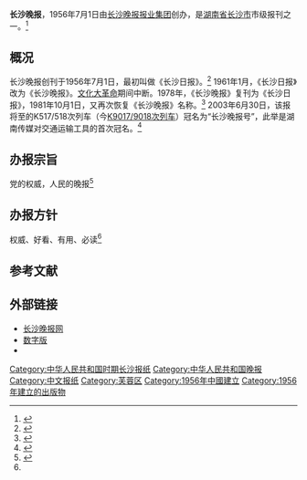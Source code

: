 {{Infobox Newspaper
| name                               = 长沙晚报
| image                              = [[file:ChangshaWanbao.JPG|250px]]
| caption                            = 《长沙晚报》2018年6月30日版封面
| type <!-- 类型 -->                 = 日报
| format <!-- 版式 -->               = 大报
| owners  <!-- 拥有者 -->            = [[长沙晚报报业集团|长沙晚报报业集团]]
| publisher <!-- 出版商 -->          = [[长沙晚报报业集团|长沙晚报报业集团]]
| editor <!-- 编辑 -->               = 
| president                         = 李鹏飞
| chiefeditor <!-- 主编 -->          = 李鹏飞
| assoceditor <!-- 副主编 -->        = 
| staff   <!-- 作者群 -->            = 
| foundation <!-- 创刊日 -->         ={{Start date|1956|7|1}}
| ceased publication <!-- 停刊日 --> = 
| political<!-- 政治立场 -->         = 
| language                           = 简体中文
| price                              = 人民币1元
| headquarters                       = [[长沙市|长沙市]][[芙蓉区|芙蓉区]]晚报大道267号
| circulation  <!-- 日发行量 -->     = 500万份
| ISSN                               = 
| CN                                 = 43-0002
| website                            =[https://www.icswb.com/ 长沙晚报网]
}}
'''长沙晚报'''，1956年7月1日由[[长沙晚报报业集团|长沙晚报报业集团]]创办，是[[湖南省|湖南省]][[长沙市|长沙市]]市级报刊之一。<ref name="bb">{{cite web|url=https://www.bloomberg.com/profile/company/0478516D:CH|title=Changsha Evening Paper Newspaper Industry Group|language=en|publisher=[[Bloomberg_News|Bloomberg News]]|date= |access-date=31 Jan 2021}}</ref>

== 概况 ==
长沙晚报创刊于1956年7月1日，最初叫做《长沙日报》。<ref name="en">{{cite web|url=http://en.0430.com/cn/web119651/|title=Changsha evening news|publisher=0430.com|date= |access-date=31  Jan 2021}}</ref> 1961年1月，《长沙日报》改为《长沙晚报》。[[文化大革命|文化大革命]]期间中断。1978年，《长沙晚报》复刊为《长沙日报》，1981年10月1日，又再次恢复《长沙晚报》名称。<ref name="qq" >{{cite web|url=https://news.qq.com/zt2011/chshwbxczx/index.htm|title=长沙晚报-星辰在线微博圈_腾讯新闻_腾讯网| publisher=[[腾讯QQ|腾讯QQ]]|date=|access-date=2 Feb 2021}}</ref> 2003年6月30日，该报将{{站|长沙}}至{{站|深圳}}的K517/518次列车（今[[K9017/9018次列车|K9017/9018次列车]]）冠名为“长沙晚报号”，此举是湖南传媒对交通运输工具的首次冠名。<ref>{{cite news|url=http://media.news.sohu.com/03/75/news210617503.shtml|title=“长沙晚报号”列车昨首发深圳|work=长沙晚报|date=2003-07-01|accessdate=2015-04-04}}</ref>

== 办报宗旨 ==
党的权威，人民的晚报<ref name="websouhu11">{{cite web |url=http://news.sohu.com/20040911/n221988042.shtml |title=《长沙晚报》更早更新更快 |accessdate=2004-09-11|date=2004-09-11 |work=搜狐}}</ref>

== 办报方针 ==
权威、好看、有用、必读<ref name=" websouhu11"/>

==参考文献==
{{reflist}}

==外部链接==
* [https://www.icswb.com/ 长沙晚报网]
* [https://www.icswb.com/newspaper-gen_one-15.html 数字版]
* {{Sinaweibo|id=hncswb}}

{{DEFAULTSORT:Chang长沙晚报}}
[[Category:中华人民共和国时期长沙报纸|Category:中华人民共和国时期长沙报纸]]
[[Category:中华人民共和国晚报|Category:中华人民共和国晚报]]
[[Category:中文报纸|Category:中文报纸]]
[[Category:芙蓉区|Category:芙蓉区]]
[[Category:1956年中國建立|Category:1956年中國建立]]
[[Category:1956年建立的出版物|Category:1956年建立的出版物]]